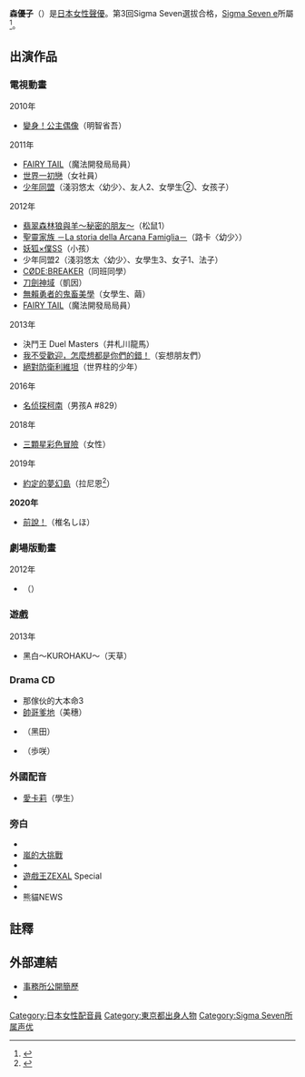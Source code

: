 {{primarysources|time=2014-07-23T14:36:33+00:00}}
{{noteTA|G1=Anime}}
{{藝人
|姓名 = 森優子
|類型 = 配音員
|圖片 = 
|圖片尺寸 = 
|圖片簡介 = 
|原名 = 
|外文名 =
|外文 = 
|羅馬拼音 = 
|英文名 = 
|暱稱 = 
|其他藝名 = 
|國籍 = 
|出生日期 = {{birth date and age|1987|7|28}}
|出生地點 = {{JPN}}[[東京都|東京都]]
|逝世日期 = 
|逝世地點 = 
|職業 = 
|教育程度 = 
|配偶 = 
|兒女 = 
|父母 = 
|出身地 = 
|出道作 = 
|代表作 = 
|出道日期 = 
|活躍年代 = 2010年 - 
|唱片公司 = 
|經紀公司 = [[Sigma_Seven_e|Sigma Seven e]]
|網站 = 
|相關團體 =
}}
{{Japanese|japanese=森 優子|kana=もり ゆうこ|romaji=Mori Yuuko}}
'''森優子'''（{{bd|1987年|7月28日|catIdx=Mori YUUKO}}）是[[日本|日本]][[女性|女性]][[聲優|聲優]]。第3回Sigma Seven選拔合格，[[Sigma_Seven_e|Sigma Seven e]]所屬<ref>{{Cite web |url= http://www.sigma7e.com/profile/ew_mori.html |title= 森 優子 sigma seven e |work= sigma seven [e:] |access-date= 2014-07-23 |archive-url= https://web.archive.org/web/20141206050634/http://www.sigma7e.com/profile/ew_mori.html |archive-date= 2014-12-06 |dead-url= yes }}</ref>。

== 出演作品 ==
=== 電視動畫 ===
;2010年
* [[變身！公主偶像|變身！公主偶像]]（明智省吾）

;2011年
* [[FAIRY_TAIL_(動畫)|FAIRY TAIL]]（魔法開發局局員）
* [[世界一初戀|世界一初戀]]（女社員）
* [[少年同盟|少年同盟]]（淺羽悠太〈幼少〉、友人2、女學生②、女孩子）

;2012年
* [[翡翠森林狼與羊|翡翠森林狼與羊～秘密的朋友～]]（松鼠1）
* [[聖靈家族|聖靈家族 －La storia della Arcana Famiglia－]]（路卡〈幼少〉）
* [[妖狐×僕SS|妖狐×僕SS]]（小孩）
* 少年同盟2（淺羽悠太〈幼少〉、女學生3、女子1、法子）
* [[CØDE:BREAKER|CØDE:BREAKER]]（同班同學）
* [[刀劍神域|刀劍神域]]（凱因）
* [[無賴勇者的鬼畜美學|無賴勇者的鬼畜美學]]（女學生、繭）
* [[FAIRY_TAIL|FAIRY TAIL]]（魔法開發局局員）

;2013年
* 決鬥王 Duel Masters（井札川龍馬）
* [[我不受歡迎，怎麼想都是你們的錯！|我不受歡迎，怎麼想都是你們的錯！]]（妄想朋友們）
* [[絕對防衛利維坦|絕對防衛利維坦]]（世界柱的少年）

;2016年
* [[名侦探柯南_(动画)|名侦探柯南]]（男孩A #829）

;2018年
* [[三顆星彩色冒險|三顆星彩色冒險]]（女性）

; 2019年
* [[約定的夢幻島|約定的夢幻島]]（拉尼恩<ref>{{Cite web|title=STAFF&CAST|work=電視動畫「約定的夢幻島」公式官網|language=ja|url=https://neverland-anime.com/staffcast/|accessdate=2018-12-14|archive-date=2018-12-17|archive-url=https://web.archive.org/web/20181217202509/https://neverland-anime.com/staffcast/|dead-url=no}}</ref>）<!--1月10日-->

'''2020年'''
* [[前說！|前說！]]（椎名しほ）

=== 劇場版動畫 ===
;2012年
* {{lang|ja|しらんぷり}}（{{lang|ja|ヤラガセ子分}}）

=== 遊戲 ===
;2013年
* 黑白～KUROHAKU～（天草）

=== Drama CD ===
* 那傢伙的大本命3
* [[帥哥爹地|帥哥爹地]]（美穗）
* {{lang|ja|俺の妹が×××すぎて眠れないCD}}（黑田）
* {{lang|ja|妹が多すぎて眠れないCD}}（歩咲）

=== 外國配音 ===
* [[愛卡莉|愛卡莉]]（學生）

=== 旁白 ===
* {{lang|ja|新感覚ゲーム クエスタ}}
* [[嵐的大挑戰|嵐的大挑戰]]
* {{lang|ja|ホメられてノビるくん}}
* [[遊戲王ZEXAL|遊戲王ZEXAL]] Special
* {{lang|ja|あつまれ!アースキッズ}}
* 熊貓NEWS

== 註釋 ==
{{Reflist}}

== 外部連結 ==
* [https://web.archive.org/web/20141206050634/http://www.sigma7e.com/profile/ew_mori.html 事務所公開簡歷]{{ja}}
* {{lang|ja|[http://ameblo.jp/morimoriyuuuko/ 森優子のうきどきDays♪]}}{{ja}}

{{DEFAULTSORT:Mori Yuuko}}
[[Category:日本女性配音員|Category:日本女性配音員]]
[[Category:東京都出身人物|Category:東京都出身人物]]
[[Category:Sigma_Seven所属声优|Category:Sigma Seven所属声优]]